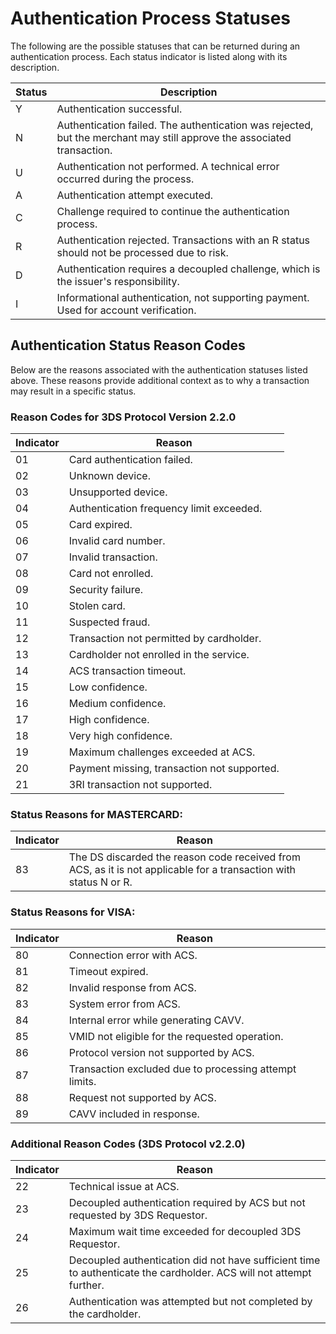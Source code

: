 # Authentication Process Statuses

The following are the possible statuses that can be returned during an authentication process. Each status indicator is listed along with its description.

| Status | Description                                                                                                                |
|--------|----------------------------------------------------------------------------------------------------------------------------|
| Y      | Authentication successful.                                                                                                |
| N      | Authentication failed. The authentication was rejected, but the merchant may still approve the associated transaction.     |
| U      | Authentication not performed. A technical error occurred during the process.                                              |
| A      | Authentication attempt executed.                                                                                          |
| C      | Challenge required to continue the authentication process.                                                                |
| R      | Authentication rejected. Transactions with an R status should not be processed due to risk.                               |
| D      | Authentication requires a decoupled challenge, which is the issuer's responsibility.                                      |
| I      | Informational authentication, not supporting payment. Used for account verification.                                      |


## Authentication Status Reason Codes

Below are the reasons associated with the authentication statuses listed above. These reasons provide additional context as to why a transaction may result in a specific status.

### Reason Codes for 3DS Protocol Version 2.2.0

| Indicator | Reason                                                                                                 |  
|-----------|--------------------------------------------------------------------------------------------------------|
| 01        | Card authentication failed.                                                                            |
| 02        | Unknown device.                                                                                        |
| 03        | Unsupported device.                                                                                    |
| 04        | Authentication frequency limit exceeded.                                                               |
| 05        | Card expired.                                                                                          |
| 06        | Invalid card number.                                                                                   |
| 07        | Invalid transaction.                                                                                   |
| 08        | Card not enrolled.                                                                                     |
| 09        | Security failure.                                                                                      |
| 10        | Stolen card.                                                                                           |
| 11        | Suspected fraud.                                                                                       |
| 12        | Transaction not permitted by cardholder.                                                               |
| 13        | Cardholder not enrolled in the service.                                                                |
| 14        | ACS transaction timeout.                                                                               |
| 15        | Low confidence.                                                                                        |
| 16        | Medium confidence.                                                                                     |
| 17        | High confidence.                                                                                       |
| 18        | Very high confidence.                                                                                  |
| 19        | Maximum challenges exceeded at ACS.                                                                    |
| 20        | Payment missing, transaction not supported.                                                            |
| 21        | 3RI transaction not supported.                                                                         |

### Status Reasons for MASTERCARD:

| Indicator | Reason                                                                                                 |  
|-----------|--------------------------------------------------------------------------------------------------------|
| 83        | The DS discarded the reason code received from ACS, as it is not applicable for a transaction with status N or R. |

### Status Reasons for VISA:

| Indicator | Reason                                                         |
|-----------|---------------------------------------------------------------|
| 80        | Connection error with ACS.                                     |
| 81        | Timeout expired.                                               |
| 82        | Invalid response from ACS.                                     |
| 83        | System error from ACS.                                         |
| 84        | Internal error while generating CAVV.                          |
| 85        | VMID not eligible for the requested operation.                 |
| 86        | Protocol version not supported by ACS.                         |
| 87        | Transaction excluded due to processing attempt limits.         |
| 88        | Request not supported by ACS.                                  |
| 89        | CAVV included in response.                                     |


### Additional Reason Codes (3DS Protocol v2.2.0)

| Indicator | Reason                                                                                                               |
|-----------|----------------------------------------------------------------------------------------------------------------------|
| 22        | Technical issue at ACS.                                                                                              |
| 23        | Decoupled authentication required by ACS but not requested by 3DS Requestor.                                         |
| 24        | Maximum wait time exceeded for decoupled 3DS Requestor.                                                              |
| 25        | Decoupled authentication did not have sufficient time to authenticate the cardholder. ACS will not attempt further.  |
| 26        | Authentication was attempted but not completed by the cardholder.                                                    |
